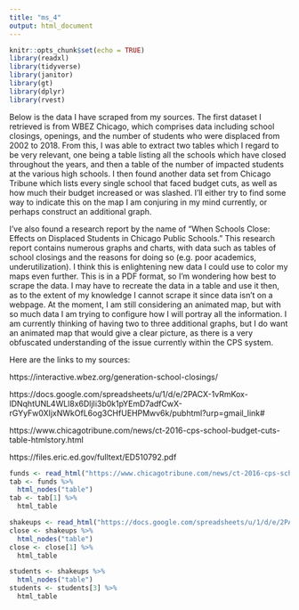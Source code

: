 ```yaml
---
title: "ms_4"
output: html_document
---
```


```r
knitr::opts_chunk$set(echo = TRUE)
library(readxl)
library(tidyverse)
library(janitor)  
library(gt)
library(dplyr)
library(rvest)
```

Below is the data I have scraped from my sources. The first dataset I retrieved 
is from WBEZ Chicago, which comprises data including school closings, openings, 
and the number of students who were displaced from 2002 to 2018. From this, I 
was able to extract two tables which I regard to be very relevant, one being 
a table listing all the schools which have closed throughout the years, and 
then a table of the number of impacted students at the various high schools. I
then found another data set from Chicago Tribune which lists every single 
school that faced budget cuts, as well as how much their budget increased or 
was slashed. I'll either try to find some way to indicate this on the map I am
conjuring in my mind currently, or perhaps construct an additional graph. 

I've also found a research report by the name of "When Schools Close: Effects 
on Displaced Students in Chicago Public Schools." This research report contains
numerous graphs and charts, with data such as tables of school closings and
the reasons for doing so (e.g. poor academics, underutilization). I think this
is enlightening new data I could use to color my maps even further. This is 
in a PDF format, so I'm wondering how best to scrape the data. I may have
to recreate the data in a table and use it then, as to the extent of my
knowledge I cannot scrape it since data isn't on a webpage. At the moment,
I am still considering an animated map, but with so much data I am trying
to configure how I will portray all the information. I am currently thinking of
having two to three additional graphs, but I do want an animated map that would
give a clear picture, as there is a very obfuscated understanding of the issue
currently within the CPS system.

Here are the links to my sources:

https://interactive.wbez.org/generation-school-closings/

https://docs.google.com/spreadsheets/u/1/d/e/2PACX-1vRmKox-lDNqhtUNL4WLl8x6DljIi3b0k1pYEmD7adfCwX-rGYyFw0XIjxNWkOfL6og3CHfUEHPMwv6k/pubhtml?urp=gmail_link#

https://www.chicagotribune.com/news/ct-2016-cps-school-budget-cuts-table-htmlstory.html

https://files.eric.ed.gov/fulltext/ED510792.pdf


```r
funds <- read_html("https://www.chicagotribune.com/news/ct-2016-cps-school-budget-cuts-table-htmlstory.html")
tab <- funds %>% 
  html_nodes("table")
tab <- tab[1] %>% 
  html_table 

shakeups <- read_html("https://docs.google.com/spreadsheets/u/1/d/e/2PACX-1vRmKox-lDNqhtUNL4WLl8x6DljIi3b0k1pYEmD7adfCwX-rGYyFw0XIjxNWkOfL6og3CHfUEHPMwv6k/pubhtml?urp=gmail_link#")
close <- shakeups %>% 
  html_nodes("table")
close <- close[1] %>% 
  html_table 

students <- shakeups %>% 
  html_nodes("table")
students <- students[3] %>% 
  html_table
```

